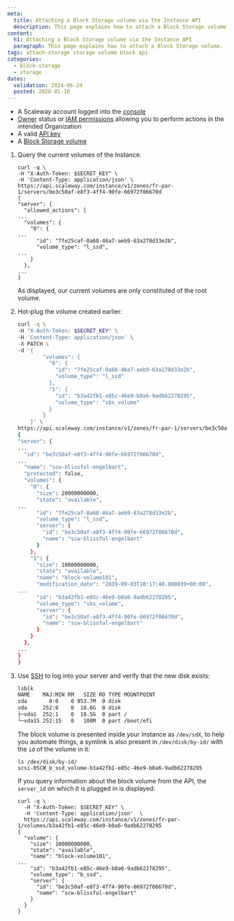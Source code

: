 ```yaml
---
meta:
  title: Attaching a Block Storage volume via the Instance API
  description: This page explains how to attach a Block Storage volume using the API.
content:
  h1: Attaching a Block Storage volume via the Instance API
  paragraph: This page explains how to attach a Block Storage volume.
tags: attach-storage storage volume block api
categories:
  - block-storage
  - storage
dates:
  validation: 2024-06-24
  posted: 2020-01-10
---
```


<Macro id="requirements" />

- A Scaleway account logged into the [console](https://console.scaleway.com)
- [Owner](/identity-and-access-management/iam/concepts/#owner) status or [IAM permissions](/identity-and-access-management/iam/concepts/#permission) allowing you to perform actions in the intended Organization
- A valid [API key](/identity-and-access-management/iam/how-to/create-api-keys/)
- A [Block Storage volume](/storage/block/how-to/create-a-volume/)


1. Query the current volumes of the Instance.
    ```
    curl -q \
    -H "X-Auth-Token: $SECRET_KEY" \
    -H 'Content-Type: application/json' \
    https://api.scaleway.com/instance/v1/zones/fr-par-1/servers/be3c50af-e8f3-4ff4-90fe-66972f06670d
    {
    "server": {
      "allowed_actions": [
    ...
      "volumes": {
        "0": {
    ...
          "id": "7fe25caf-0a68-46a7-aeb9-63a278d33e2b",
          "volume_type": "l_ssd",
    ...
        }
      },
    ...
    }
    ```

    As displayed, our current volumes are only constituted of the root volume.
2. Hot-plug the volume created earlier:
    ```bash
    curl -q \
    -H "X-Auth-Token: $SECRET_KEY" \
    -H 'Content-Type: application/json' \
    -X PATCH \
    -d '{
            "volumes": {
              "0": {
                "id": "7fe25caf-0a68-46a7-aeb9-63a278d33e2b",
                "volume_type": "l_ssd"
              },
              "1": {
                "id": "b3a42fb1-e85c-46e9-b0a6-9adb62278295",
                "volume_type": "sbs_volume"
              }
            }
        }' \
    https://api.scaleway.com/instance/v1/zones/fr-par-1/servers/be3c50af-e8f3-4ff4-90fe-66972f06670d
    {
    "server": {
    ...
      "id": "be3c50af-e8f3-4ff4-90fe-66972f06670d",
    ...
      "name": "scw-blissful-engelbart",
      "protected": false,
      "volumes": {
        "0": {
          "size": 20000000000,
          "state": "available",
    ...
          "id": "7fe25caf-0a68-46a7-aeb9-63a278d33e2b",
          "volume_type": "l_ssd",
          "server": {
            "id": "be3c50af-e8f3-4ff4-90fe-66972f06670d",
            "name": "scw-blissful-engelbart"
          }
        },
        "1": {
          "size": 10000000000,
          "state": "available",
          "name": "block-volume101",
          "modification_date": "2019-09-03T10:17:40.800839+00:00",
    ...
          "id": "b3a42fb1-e85c-46e9-b0a6-9adb62278295",
          "volume_type": "sbs_volume",
          "server": {
            "id": "be3c50af-e8f3-4ff4-90fe-66972f06670d",
            "name": "scw-blissful-engelbart"
          }
        }
      },
    ...
    }
    }
    ```
3. Use [SSH](/compute/instances/how-to/connect-to-instance/) to log into your server and verify that the new disk exists:
    ```bash
    lsblk
    NAME    MAJ:MIN RM   SIZE RO TYPE MOUNTPOINT
    sda       8:0    0 953.7M  0 disk
    vda     252:0    0  18.6G  0 disk
    ├─vda1  252:1    0  18.5G  0 part /
    └─vda15 252:15   0   100M  0 part /boot/efi
    ```

    The block volume is presented inside your Instance as `/dev/sdX`, to help you
    automate things, a symlink is also present in `/dev/disk/by-id/` with the `id`
    of the volume in it:

    ```
    ls /dev/disk/by-id/
    scsi-0SCW_b_ssd_volume-b3a42fb1-e85c-46e9-b0a6-9adb62278295
    ```

    If you query information about the block volume from the API, the `server_id`
    on which it is plugged in is displayed:

    ```
    curl -q \
      -H "X-Auth-Token: $SECRET_KEY" \
      -H 'Content-Type: application/json'  \
      https://api.scaleway.com/instance/v1/zones/fr-par-1/volumes/b3a42fb1-e85c-46e9-b0a6-9adb62278295
    {
      "volume": {
        "size": 10000000000,
        "state": "available",
        "name": "block-volume101",
    ...
        "id": "b3a42fb1-e85c-46e9-b0a6-9adb62278295",
        "volume_type": "b_ssd",
        "server": {
          "id": "be3c50af-e8f3-4ff4-90fe-66972f06670d",
          "name": "scw-blissful-engelbart"
        }
      }
    }
    ```


